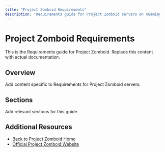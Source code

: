 ```yaml
---
title: "Project Zomboid Requirements"
description: "Requirements guide for Project Zomboid servers on XGamingServer"
---
```


# Project Zomboid Requirements

This is the Requirements guide for Project Zomboid. Replace this content with actual documentation.

## Overview

Add content specific to Requirements for Project Zomboid servers.

## Sections

Add relevant sections for this guide.

## Additional Resources

- [Back to Project Zomboid Home](./index)
- [Official Project Zomboid Website](https://example.com)
